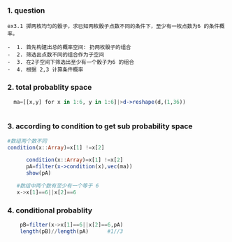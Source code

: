 ### 1. question 
    ex3.1 掷两枚均匀的骰子，求已知两枚骰子点数不同的条件下，至少有一枚点数为6 的条件概率。
    
    -  1. 首先构建出总的概率空间: 扔两枚骰子的组合
    -  2. 筛选出点数不同的组合作为子空间
    -  3. 在2子空间下筛选出至少有一个骰子为6 的组合
    -  4. 根据 2,3 计算条件概率

### 2. total probablity  space  
```julia
  ma=[[x,y] for x in 1:6, y in 1:6]|>d->reshape(d,(1,36))
  
```

### 3. according to condition to get sub  probability  space 
```julia
#数组两个数不同
condition(x::Array)=x[1] !=x[2] 
```

```julia
      condition(x::Array)=x[1] !=x[2]
      pA=filter(x->condition(x),vec(ma))
      show(pA)
```

```julia
   #数组中两个数有至少有一个等于 6
   x->x[1]==6||x[2]==6
```
### 4.  conditional probablity
```julia
    pB=filter(x->x[1]==6||x[2]==6,pA)
    length(pB)//length(pA)      #1//3
```